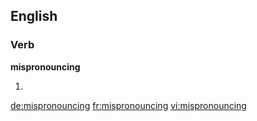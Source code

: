 ==English==

===Verb===
'''mispronouncing'''

# {{present participle of|mispronounce}}

[[de:mispronouncing]]
[[fr:mispronouncing]]
[[vi:mispronouncing]]